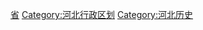 [[Category:中国各省行政区划史|省{{PAGENAME}}]]
[[Category:河北行政区划|Category:河北行政区划]]
[[Category:河北历史|Category:河北历史]]